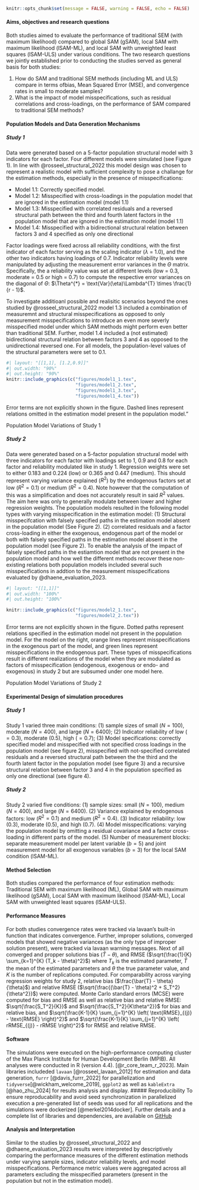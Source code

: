 \setlength{\parindent}{1.27cm}

```r
knitr::opts_chunk$set(message = FALSE, warning = FALSE, echo = FALSE)
```

#### Aims, objectives and research questions

Both studies aimed to evaluate the performance of traditional SEM (with maximum likelihood) compared to global SAM (gSAM), local SAM with maximum likelihood (lSAM-ML), and local SAM with unweighted least squares (lSAM-ULS) under various conditions. The two research questions we jointly established prior to conducting the studies served as general basis for both studies:

1.  How do SAM and traditional SEM methods (including ML and ULS) compare in terms ofbias, Mean Squared Error (MSE), and convergence rates in small to moderate samples?
2.  What is the impact of model misspecifications, such as residual correlations and cross-loadings, on the performance of SAM compared to traditional SEM methods?

#### Population Models and Data Generation Mechanisms

##### Study 1

Data were generated based on a 5-factor population structural model with 3 indicators for each factor. Four different models were simulated (see Figure 1). In line with @rosseel_structural_2022 this model design was chosen to represent a realistic model with sufficient complexity to pose a challange for the estimation methods, especially in the presence of misspecifications:

-   Model 1.1: Correctly specified model.
-   Model 1.2: Misspecified with cross-loadings in the population model that are ignored in the estimation model (model 1.1)
-   Model 1.3: Misspecified with correlated residuals and a reversed structural path between the third and fourth latent factors in the population model that are ignored in the estimation model (model 1.1)
-   Model 1.4: Misspecified with a bidirectional structural relation between factors 3 and 4 specified as only one directional

Factor loadings were fixed across all reliability conditions, with the first indicator of each factor serving as the scaling indicator ($\lambda$ = 1.0), and the other two indicators having loadings of 0.7. Indicator reliability levels were manipulated by adjusting the measurement error variances in the $\Theta$ matrix. Specifically, the a reliability value was set at different levels (low = 0.3, moderate = 0.5 or high = 0.7) to compute the respective error variances on the diagonal of $\Theta$: $\Theta^{*} = \text{Var}(\eta)\Lambda^{T} \times \frac{1}{r - 1}$.

To investigate additioanl possible and realisitic scenarios beyond the ones studied by @rosseel_structural_2022 model 1.3 included a combination of measuremnt and structural misspecifications as opposed to only measurement misspecifications to introduce an even more severly misspecified model under which SAM methods might perform even better than traditional SEM. Further, model 1.4 included a (not estimated) bidirectional structural relation between factors 3 and 4 as opposed to the unidirectional reversed one. For all models, the population-level values of the structural parameters were set to 0.1.

::: {#fig-study1-models}
```r
#| layout: "[[1,1], [1.2,0.9]]"
#| out.width: "90%"
#| out.height: "90%"
knitr::include_graphics(c("figures/model1_1.tex", 
                          "figures/model1_2.tex", 
                          "figures/model1_3.tex", 
                          "figures/model1_4.tex"))
```

\raggedright

\textit{Note.} Error terms are not explicitly shown in the figure. Dashed lines represent relations omitted in the estimation model present in the population model."

Population Model Variations of Study 1
:::

##### Study 2

Data were generated based on a 5-factor population structural model with three indicators for each factor with loadings set to 1, 0.9 and 0.8 for each factor and reliability modulated like in study 1. Regression weights were set to either 0.183 and 0.224 (low) or 0.365 and 0.447 (medium). This should represent varying variance explained ($R^2$) by the endogenous factors set at low ($R^2 = 0.1$) or medium ($R^2 = 0.4$). Note however that the computation of this was a simplification and does not accurately result in said $R^2$ values. The aim here was only to generally modulate between lower and higher regression weights. The population models resulted in the following model types with varying misspecification in the estimation model: (1) Structural misspecifcation with falsely specified paths in the estimation model absent in the population model (See Figure 2). (2) correlated residuals and a factor cross-loading in either the exogenous, endogenous part of the model or both with falsely specified paths in the estimation model absent in the population model (see Figure 2). To enable the analysis of the impact of falsely specified paths in the estiamtion model that are not present in the population model and how well the different methods recover these non-existing relations both population models included several such misspecifications in addtion to the measurement misspecifications evaluated by @dhaene_evaluation_2023.

::: {#fig-study2-models}
```r
#| layout: "[[1,1]]"
#| out.width: "100%"
#| out.height: "100%"

knitr::include_graphics(c("figures/model2_1.tex", 
                          "figures/model2_2.tex"))
```

\raggedright

\textit{Note.} Error terms are not explicitly shown in the figure. Dotted paths represent relations specified in the estimation model not present in the population model. For the model on the right, orange lines represent misspecifications in the exogenous part of the model, and green lines represent misspecifications in the endogenous part. These types of misspecifications result in different realizations of the model when they are modulated as factors of misspecification (endogenous, exogenous or endo- and exogenous) in study 2 but are subsumed under one model here.

Population Model Variations of Study 2
:::

#### Experimental Design of simulation procedures

##### Study 1

Study 1 varied three main conditions: (1) sample sizes of small ($N = 100$), moderate ($N = 400$), and large ($N = 6400$); (2) Indicator reliability of low ($= 0.3$), moderate ($0.5$), high ($= 0.7$); (3) Model specifications: correctly specified model and misspecified with not specified cross loadings in the population model (see figure 2), misspecified with not-specified correlated residuals and a reversed structural path between the the third and the fourth latent factor in the population model (see figure 3) and a recursive structural relation between factor 3 and 4 in the population specified as only one directional (see figure 4).

##### Study 2

Study 2 varied five conditions: (1) sample sizes: small ($N = 100$), medium ($N = 400$), and large ($N = 6400$). (2) Variance explained by endogenous factors: low ($R^2 = 0.1$) and medium ($R^2 = 0.4$). (3) Indicator reliability: low ($0.3$), moderate ($0.5$), and high ($0.7$). (4) Model misspecifications: varying the population model by omitting a residual covariance and a factor cross-loading in different parts of the model. (5) Number of measurement blocks: separate measurement model per latent variable ($b = 5$) and joint measurement model for all exogenous variables ($b = 3$) for the local SAM condition (lSAM-ML).

#### Method Selection

Both studies compared the performance of four estimation methods: Traditional SEM with maximum likelihood (ML), Global SAM with maximum likelihood (gSAM), Local SAM with maximum likelihood (lSAM-ML), Local SAM with unweighted least squares (lSAM-ULS).

#### Performance Measures

For both studies convergence rates were tracked via lavaan's built-in function that indicates convergence. Further, improper solutions, converged models that showed negative variances (as the only type of improper solution present), were tracked via lavaan warning messages. Next of all converged and propper solutions bias ($\bar{T} - \theta$), and RMSE ($\sqrt{\frac{1}{K} \sum_{k=1}^{K} (T_k - \theta)^2}$) where $T_k$ is the estimated parameter, $\bar{T}$ the mean of the estimated parameters and $\theta$ the true parameter value, and $K$ is the number of replications computed. For comparability across varying regression weights for study 2, relative bias ($\frac{\bar{T} - \theta}{\theta}$) and relative RMSE ($\sqrt{\frac{(\bar{T} - \theta)^2 + S_T^2}{\theta^2}}$) were computed. Monte Carlo standard errors (MCSE) were computed for bias and RMSE as well as relative bias and relative RMSE: $\sqrt{\frac{S_T^2}{K}}$ and $\sqrt{\frac{S_T^2}{K\theta^2}}$ for bias and relative bias, and $\sqrt{\frac{K-1}{K} \sum_{j=1}^{K} \left( \text{RMSE}_{(j)} - \text{RMSE} \right)^2}$ and $\sqrt{\frac{K-1}{K} \sum_{j=1}^{K} \left( rRMSE_{(j)} - rRMSE \right)^2}$ for RMSE and relative RMSE.

#### Software

The simulations were executed on the high-performance computing cluster of the Max Planck Institute for Human Development Berlin (MPIB). All analyses were conducted in R (version 4.4). [@r_core_team_r_2023]. Main libraries includeded `lavaan` [@rosseel_lavaan_2012] for estimation and data generation, `furrr` [@davis_furrr_2022] for parallelization and `tidyverse`[@wickham_welcome_2019], `ggplot2` as well as `kableExtra` [@hao_zhu_2024] for results analysis and display. 
##### Reproducibility
To ensure reproducability and avoid seed synchronization in parallelized execution a pre-generated list of seeds was used for all replications and the simulations were dockerized [@merkel2014docker]. Further details and a complete list of libraries and dependencies, are available on [GitHub](https://github.com/valentinkm/AdversarialSimulation)

#### Analysis and Interpretation

Similar to the studies by @rosseel_structural_2022 and @dhaene_evaluation_2023 results were interpreted by descriptively comparing the performance measures of the different estimation methods under varying sample sizes, indicator reliability levels, and model misspecifications. Performance metric values were aggregated across all parameters excluding the misspecified parameters (present in the population but not in the estimation model).